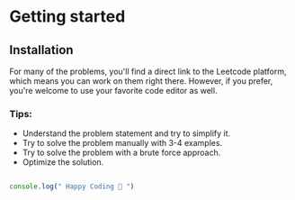 # Getting started 

## Installation



For many of the problems, you'll find a direct link to the Leetcode platform, which means you can work on them right there. However, if you prefer, you're welcome to use your favorite code editor as well.



### Tips: 
- Understand the problem statement and try to simplify it.
- Try to solve the problem manually with 3-4 examples.
- Try to solve the problem with a brute force approach.
- Optimize the solution.

```js

console.log(" Happy Coding 🥳 ")
